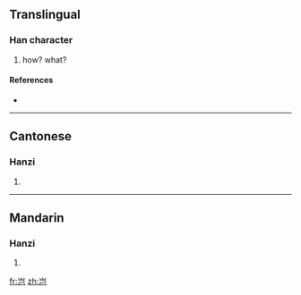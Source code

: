 {{also|豈}}
==Translingual==

===Han character===
{{Han char|rn=46|rad=山|as=03|sn=6|four=|canj=山尸山 (USU)}}

# how? what?

====References====
* {{Han ref|kx=0307.271|hdz=10762.020|uh=5C82|ud=23682}}

----

==Cantonese==

===Hanzi===
{{yue-hanzi|jyut=|y=hei2|tra=豈}}

# {{defn|Cantonese}}

----

==Mandarin==

===Hanzi===
{{cmn-hanzi|tra=豈|pin=[[qǐ]] ([[qi3]])|wg=ch'i<sup>3</sup>}}

# {{defn|Mandarin}}

[[fr:岂]]
[[zh:岂]]